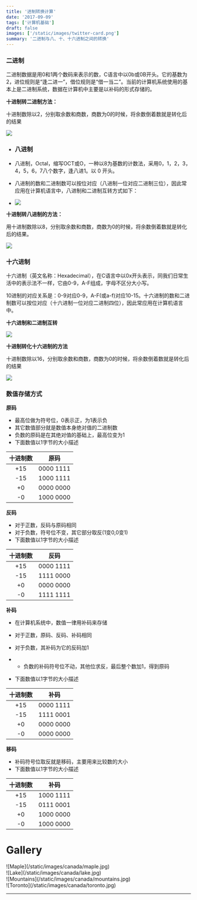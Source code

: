 ```yaml
---
title: '进制转换计算'
date: '2017-09-09'
tags: ['计算机基础']
draft: false
images: ['/static/images/twitter-card.png']
summary: '二进制与八、十、十六进制之间的转换'
---
```


<TOCInline toc={props.toc} exclude="Introduction" />

### 二进制

二进制数据是用0和1两个数码来表示的数，C语言中以0b或0B开头。它的基数为2，进位规则是“逢二进一”，借位规则是“借一当二”。当前的计算机系统使用的基本上是二进制系统，数据在计算机中主要是以补码的形式存储的。

**十进制转二进制方法：**

十进制数除以2，分别取余数和商数，商数为0的时候，将余数倒着数就是转化后的结果

![](https://nuibi.oss-cn-beijing.aliyuncs.com/img/20230630082207.png)

- ### 八进制

- 八进制，Octal，缩写OCT或O，一种以8为基数的计数法，采用0，1，2，3，4，5，6，7八个数字，逢八进1。以 0 开头。

- 八进制的数和二进制数可以按位对应（八进制一位对应二进制三位），因此常应用在计算机语言中，八进制和二进制互转方式如下：

- ![](https://nuibi.oss-cn-beijing.aliyuncs.com/img/20230630082755.png)


**十进制转八进制的方法：**

用十进制数除以8，分别取余数和商数，商数为0的时候，将余数倒着数就是转化后的结果。

![](https://nuibi.oss-cn-beijing.aliyuncs.com/img/20230630082958.png)

### 十六进制

十六进制（英文名称：Hexadecimal），在C语言中以0x开头表示，同我们日常生活中的表示法不一样，它由0-9，A-F组成，字母不区分大小写。

10进制的对应关系是：0-9对应0-9，A-F(或a-f)对应10-15。十六进制的数和二进制数可以按位对应（十六进制一位对应二进制四位），因此常应用在计算机语言中。

**十六进制和二进制互转**

![](https://nuibi.oss-cn-beijing.aliyuncs.com/img/20230630090102.png)

**十进制转化十六进制的方法**

十进制数除以16，分别取余数和商数，商数为0的时候，将余数倒着数就是转化后的结果

![](https://nuibi.oss-cn-beijing.aliyuncs.com/img/20230630090142.png)

### 数值存储方式

**原码**

- 最高位做为符号位，0表示正，为1表示负
- 其它数值部分就是数值本身绝对值的二进制数
- 负数的原码是在其绝对值的基础上，最高位变为1
- 下面数值以1字节的大小描述

| **十进制数** | **原码**  |
| :----------: | :-------: |
|     +15      | 0000 1111 |
|     -15      | 1000 1111 |
|      +0      | 0000 0000 |
|      -0      | 1000 0000 |

**反码**

- 对于正数，反码与原码相同
- 对于负数，符号位不变，其它部分取反(1变0,0变1)
- 下面数值以1字节的大小描述

| **十进制数** | **反码**  |
| :----------: | :-------: |
|     +15      | 0000 1111 |
|     -15      | 1111 0000 |
|      +0      | 0000 0000 |
|      -0      | 1111 1111 |

**补码**

- 在计算机系统中，数值一律用补码来存储
- 对于正数，原码、反码、补码相同
- 对于负数，其补码为它的反码加1

- - 负数的补码符号位不动，其他位求反，最后整个数加1，得到原码

- 下面数值以1字节的大小描述

| **十进制数** | **补码**  |
| :----------: | :-------: |
|     +15      | 0000 1111 |
|     -15      | 1111 0001 |
|      +0      | 0000 0000 |
|      -0      | 0000 0000 |

**移码**

- 补码符号位取反就是移码，主要用来比较数的大小
- 下面数值以1字节的大小描述

| **十进制数** | **补码**  |
| :----------: | :-------: |
|     +15      | 1000 1111 |
|     -15      | 0111 0001 |
|      +0      | 1000 0000 |
|      -0      | 1000 0000 |

# Gallery

<div className="-mx-2 flex flex-wrap overflow-hidden xl:-mx-2">
  <div className="my-1 w-full overflow-hidden px-2 xl:my-1 xl:w-1/2 xl:px-2">
    ![Maple](/static/images/canada/maple.jpg)
  </div>
  <div className="my-1 w-full overflow-hidden px-2 xl:my-1 xl:w-1/2 xl:px-2">
    ![Lake](/static/images/canada/lake.jpg)
  </div>
  <div className="my-1 w-full overflow-hidden px-2 xl:my-1 xl:w-1/2 xl:px-2">
    ![Mountains](/static/images/canada/mountains.jpg)
  </div>
  <div className="my-1 w-full overflow-hidden px-2 xl:my-1 xl:w-1/2 xl:px-2">
    ![Toronto](/static/images/canada/toronto.jpg)
  </div>
</div>

---
